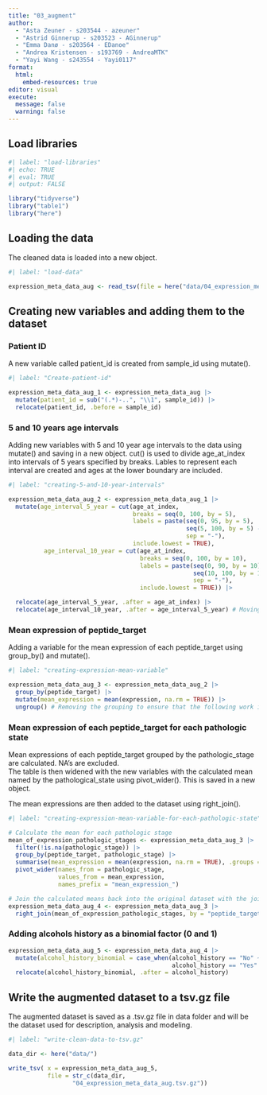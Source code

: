 ```yaml
---
title: "03_augment"
author: 
  - "Asta Zeuner - s203544 - azeuner"
  - "Astrid Ginnerup - s203523 - AGinnerup"
  - "Emma Danø - s203564 - EDanoe"
  - "Andrea Kristensen - s193769 - AndreaMTK"
  - "Yayi Wang - s243554 - Yayi0117"
format: 
  html: 
    embed-resources: true
editor: visual
execute: 
  message: false
  warning: false
---
```


## Load libraries

```r
#| label: "load-libraries" 
#| echo: TRUE
#| eval: TRUE 
#| output: FALSE  

library("tidyverse")
library("table1")
library("here")
```

## Loading the data

The cleaned data is loaded into a new object.

```r
#| label: "load-data" 

expression_meta_data_aug <- read_tsv(file = here("data/04_expression_meta_data_clean.tsv.gz"))

```

## Creating new variables and adding them to the dataset

### Patient ID

A new variable called patient_id is created from sample_id using mutate().

```r
#| label: "Create-patient-id"

expression_meta_data_aug_1 <- expression_meta_data_aug |> 
  mutate(patient_id = sub("(.*)-..", "\\1", sample_id)) |> 
  relocate(patient_id, .before = sample_id)

```

### 5 and 10 years age intervals

Adding new variables with 5 and 10 year age intervals to the data using mutate() and saving in a new object. cut() is used to divide age_at_index into intervals of 5 years specified by breaks. Lables to represent each interval are created and ages at the lower boundary are included.

```r
#| label: "creating-5-and-10-year-intervals"

expression_meta_data_aug_2 <- expression_meta_data_aug_1 |> 
  mutate(age_interval_5_year = cut(age_at_index,
                                   breaks = seq(0, 100, by = 5),
                                   labels = paste(seq(0, 95, by = 5),
                                                  seq(5, 100, by = 5) - 1,
                                                  sep = "-"), 
                                   include.lowest = TRUE), 
          age_interval_10_year = cut(age_at_index,
                                     breaks = seq(0, 100, by = 10),
                                     labels = paste(seq(0, 90, by = 10),
                                                    seq(10, 100, by = 10) - 1,
                                                    sep = "-"), 
                                     include.lowest = TRUE)) |> 

  relocate(age_interval_5_year, .after = age_at_index) |> 
  relocate(age_interval_10_year, .after = age_interval_5_year) # Moving the age_interval columns to after age_at_index

```

### Mean expression of peptide_target

Adding a variable for the mean expression of each peptide_target using group_by() and mutate().

```r
#| label: "creating-expression-mean-variable"

expression_meta_data_aug_3 <- expression_meta_data_aug_2 |> 
  group_by(peptide_target) |> 
  mutate(mean_expression = mean(expression, na.rm = TRUE)) |> 
  ungroup() # Removing the grouping to ensure that the following work is not messed up
```

### Mean expression of each peptide_target for each pathologic state

Mean expressions of each peptide_target grouped by the pathologic_stage are calculated. NA's are excluded.\
The table is then widened with the new variables with the calculated mean named by the pathological_state using pivot_wider(). This is saved in a new object.

The mean expressions are then added to the dataset using right_join().

```r
#| label: "creating-expression-mean-variable-for-each-pathologic-state"

# Calculate the mean for each pathologic stage
mean_of_expression_pathologic_stages <- expression_meta_data_aug_3 |> 
  filter(!is.na(pathologic_stage)) |>  
  group_by(peptide_target, pathologic_stage) |> 
  summarise(mean_expression = mean(expression, na.rm = TRUE), .groups = "drop") |> 
  pivot_wider(names_from = pathologic_stage,
              values_from = mean_expression,
              names_prefix = "mean_expression_")

# Join the calculated means back into the original dataset with the join function
expression_meta_data_aug_4 <- expression_meta_data_aug_3 |> 
  right_join(mean_of_expression_pathologic_stages, by = "peptide_target")
```

### Adding alcohols history as a binomial factor (0 and 1)

```r

expression_meta_data_aug_5 <- expression_meta_data_aug_4 |> 
  mutate(alcohol_history_binomial = case_when(alcohol_history == "No" ~ 0,
                                              alcohol_history == "Yes" ~ 1)) |> 
  relocate(alcohol_history_binomial, .after = alcohol_history)


```

## Write the augmented dataset to a tsv.gz file

The augmented dataset is saved as a .tsv.gz file in data folder and will be the dataset used for description, analysis and modeling.

```r
#| label: "write-clean-data-to-tsv.gz"

data_dir <- here("data/")

write_tsv( x = expression_meta_data_aug_5,
           file = str_c(data_dir, 
                  "04_expression_meta_data_aug.tsv.gz"))

```
